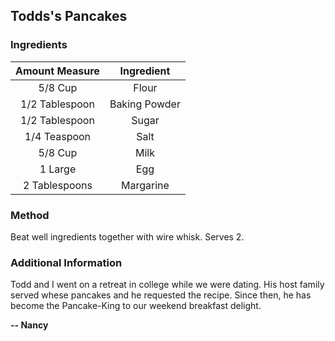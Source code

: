 ## Todds's Pancakes
### Ingredients

| Amount Measure | Ingredient    |
| :------------: | :-----------: |
| 5/8 Cup        | Flour         |
| 1/2 Tablespoon | Baking Powder |
| 1/2 Tablespoon | Sugar         |
| 1/4 Teaspoon   | Salt          |
| 5/8 Cup        | Milk          |
| 1 Large        | Egg           |
| 2 Tablespoons  | Margarine     |

### Method
Beat well ingredients together with wire whisk. Serves 2.

### Additional Information
Todd and I went on a retreat in college while we were dating. His host family served whese pancakes and he requested the recipe. Since then, he has become the Pancake-King to our weekend breakfast delight. 

**-- Nancy**


